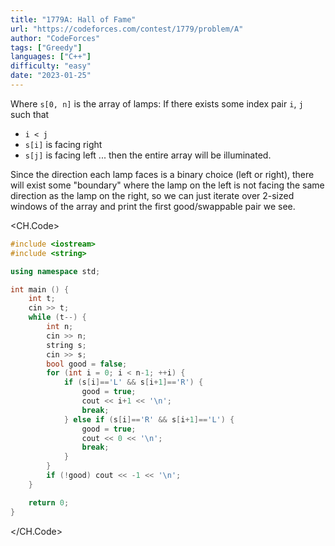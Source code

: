 ```yaml
---
title: "1779A: Hall of Fame"
url: "https://codeforces.com/contest/1779/problem/A"
author: "CodeForces"
tags: ["Greedy"]
languages: ["C++"]
difficulty: "easy"
date: "2023-01-25"
---
```


Where `s[0, n]` is the array of lamps:
If there exists some index pair `i`, `j` such that

- `i < j`
- `s[i]` is facing right
- `s[j]` is facing left
  ... then the entire array will be illuminated.

Since the direction each lamp faces is a binary choice (left or right), there will exist some "boundary"
where the lamp on the left is not facing the same direction as the lamp on the right, so we
can just iterate over 2-sized windows of the array and print the first good/swappable pair we see.

<CH.Code>

```cpp
#include <iostream>
#include <string>

using namespace std;

int main () {
	int t;
	cin >> t;
	while (t--) {
		int n;
		cin >> n;
		string s;
		cin >> s;
		bool good = false;
		for (int i = 0; i < n-1; ++i) {
			if (s[i]=='L' && s[i+1]=='R') {
				good = true;
				cout << i+1 << '\n';
				break;
			} else if (s[i]=='R' && s[i+1]=='L') {
				good = true;
				cout << 0 << '\n';
				break;
			}
		}
		if (!good) cout << -1 << '\n';
	}

	return 0;
}
```

</CH.Code>
